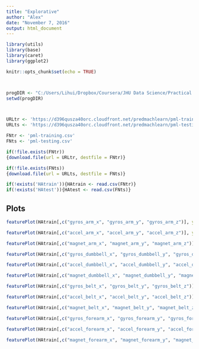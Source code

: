 ```yaml
---
title: "Explorative"
author: "Alex"
date: "November 7, 2016"
output: html_document
---
```



```r

library(utils)
library(base)
library(caret)
library(ggplot2)

knitr::opts_chunk$set(echo = TRUE)



progDIR <- "C:/Users/Lihui/Dropbox/Coursera/JHU Data Science/Practical Machine Learning/W4 Regularized Regression/MLPeer/Human-Activity-Pred"
setwd(progDIR)



URLtr <- 'https://d396qusza40orc.cloudfront.net/predmachlearn/pml-training.csv'
URLts <- 'https://d396qusza40orc.cloudfront.net/predmachlearn/pml-testing.csv'

FNtr <- 'pml-training.csv'
FNts <- 'pml-testing.csv'

if(!file.exists(FNtr))
{download.file(url = URLtr, destfile = FNtr)}

if(!file.exists(FNts))
{download.file(url = URLts, destfile = FNts)}

if(!exists('HAtrain')){HAtrain <- read.csv(FNtr)}
if(!exists('HAtest')){HAtest <- read.csv(FNts)}

```


## Plots


```r
featurePlot(HAtrain[,c("gyros_arm_x", "gyros_arm_y", "gyros_arm_z")], y = HAtrain$classe, colour = HAtrain$classe, plot = "pairs",auto.key = list(columns = length(levels(HAtrain$classe))))
```

```r
featurePlot(HAtrain[,c("accel_arm_x", "accel_arm_y", "accel_arm_z")], y = HAtrain$classe, colour = HAtrain$classe, plot = "pairs",auto.key = list(columns = length(levels(HAtrain$classe))))
```

```r
featurePlot(HAtrain[,c("magnet_arm_x", "magnet_arm_y", "magnet_arm_z")], y = HAtrain$classe, colour = HAtrain$classe, plot = "pairs",auto.key = list(columns = length(levels(HAtrain$classe))))
```

```r
featurePlot(HAtrain[,c("gyros_dumbbell_x", "gyros_dumbbell_y", "gyros_dumbbell_z")], y = HAtrain$classe, colour = HAtrain$classe, plot = "pairs",auto.key = list(columns = length(levels(HAtrain$classe))))
```

```r
featurePlot(HAtrain[,c("accel_dumbbell_x", "accel_dumbbell_y", "accel_dumbbell_z")], y = HAtrain$classe, colour = HAtrain$classe, plot = "pairs",auto.key = list(columns = length(levels(HAtrain$classe))))
```

```r
featurePlot(HAtrain[,c("magnet_dumbbell_x", "magnet_dumbbell_y", "magnet_dumbbell_z")], y = HAtrain$classe, colour = HAtrain$classe, plot = "pairs",auto.key = list(columns = length(levels(HAtrain$classe))))
```

```r
featurePlot(HAtrain[,c("gyros_belt_x", "gyros_belt_y", "gyros_belt_z")], y = HAtrain$classe, colour = HAtrain$classe, plot = "pairs",auto.key = list(columns = length(levels(HAtrain$classe))))
```

```r
featurePlot(HAtrain[,c("accel_belt_x", "accel_belt_y", "accel_belt_z")], y = HAtrain$classe, colour = HAtrain$classe, plot = "pairs",auto.key = list(columns = length(levels(HAtrain$classe))))
```

```r
featurePlot(HAtrain[,c("magnet_belt_x", "magnet_belt_y", "magnet_belt_z")], y = HAtrain$classe, colour = HAtrain$classe, plot = "pairs",auto.key = list(columns = length(levels(HAtrain$classe))))
```


```r
featurePlot(HAtrain[,c("gyros_forearm_x", "gyros_forearm_y", "gyros_forearm_z")], y = HAtrain$classe, colour = HAtrain$classe, plot = "pairs",auto.key = list(columns = length(levels(HAtrain$classe))))
```

```r
featurePlot(HAtrain[,c("accel_forearm_x", "accel_forearm_y", "accel_forearm_z")], y = HAtrain$classe, colour = HAtrain$classe, plot = "pairs",auto.key = list(columns = length(levels(HAtrain$classe))))
```

```r
featurePlot(HAtrain[,c("magnet_forearm_x", "magnet_forearm_y", "magnet_forearm_z")], y = HAtrain$classe, colour = HAtrain$classe, plot = "pairs",auto.key = list(columns = length(levels(HAtrain$classe))))
```